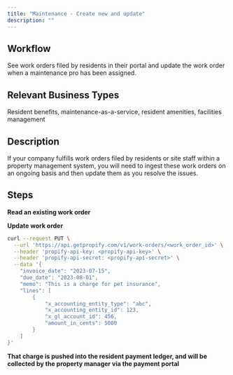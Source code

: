 ```yaml
---
title: "Maintenance - Create new and update"
description: ""
---
```


## Workflow
See work orders filed by residents in their portal and update the work order when a maintenance pro has been assigned.

## Relevant Business Types
Resident benefits, maintenance-as-a-service, resident amenities, facilities management

## Description
If your company fulfills work orders filed by residents or site staff within a property management system, you will need to ingest these work orders on an ongoing basis and then update them as you resolve the issues.

## Steps

**Read an existing work order**

**Update work order**
```bash
curl --request PUT \
  --url 'https://api.getpropify.com/v1/work-orders/<work_order_id>' \
  --header 'propify-api-key: <propify-api-key>' \
  --header 'propify-api-secret: <propify-api-secret>' \
  --data '{
    "invoice_date": "2023-07-15",
    "due_date": "2023-08-01",
    "memo": "This is a charge for pet insurance",
    "lines": [
        {
            "x_accounting_entity_type": "abc",
            "x_accounting_entity_id": 123,
            "x_gl_account_id": 456,
            "amount_in_cents": 5000
        }
    ]
}'
```

**That charge is pushed into the resident payment ledger, and will be collected by the property manager via the payment portal**